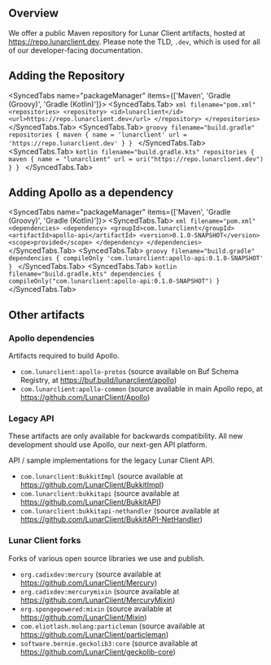 
## Overview

We offer a public Maven repository for Lunar Client artifacts, hosted at https://repo.lunarclient.dev. Please note the TLD, `.dev`, which is used for all of our developer-facing documentation.

## Adding the Repository
 
<SyncedTabs name="packageManager" items={['Maven', 'Gradle (Groovy)', 'Gradle (Kotlin)']}>
  <SyncedTabs.Tab>
    ```xml filename="pom.xml"
    <repositories>
        <repository>
            <id>lunarclient</id>
            <url>https://repo.lunarclient.dev</url>
        </repository>
    </repositories>
    ```
  </SyncedTabs.Tab>
  <SyncedTabs.Tab>
    ```groovy filename="build.gradle"
    repositories {
        maven {
            name = 'lunarclient'
            url = 'https://repo.lunarclient.dev'
        }
    }
    ```
  </SyncedTabs.Tab>
  <SyncedTabs.Tab>
    ```kotlin filename="build.gradle.kts"
    repositories {
        maven {
            name = "lunarclient"
            url = uri("https://repo.lunarclient.dev")
        }
    }
    ```
  </SyncedTabs.Tab>
</SyncedTabs>

## Adding Apollo as a dependency

<SyncedTabs name="packageManager" items={['Maven', 'Gradle (Groovy)', 'Gradle (Kotlin)']}>
  <SyncedTabs.Tab>
    ```xml filename="pom.xml"
    <dependencies>
        <dependency>
            <groupId>com.lunarclient</groupId>
            <artifactId>apollo-api</artifactId>
            <version>0.1.0-SNAPSHOT</version>
            <scope>provided</scope>
        </dependency>
    </dependencies>
    ```
  </SyncedTabs.Tab>
  <SyncedTabs.Tab>
    ```groovy filename="build.gradle"
    dependencies {
        compileOnly 'com.lunarclient:apollo-api:0.1.0-SNAPSHOT'
    }
    ```
  </SyncedTabs.Tab>
  <SyncedTabs.Tab>
    ```kotlin filename="build.gradle.kts"
    dependencies {
        compileOnly("com.lunarclient:apollo-api:0.1.0-SNAPSHOT")
    }
    ```
  </SyncedTabs.Tab>
</SyncedTabs>

## Other artifacts

### Apollo dependencies

Artifacts required to build Apollo.

- `com.lunarclient:apollo-protos` (source available on Buf Schema Registry, at https://buf.build/lunarclient/apollo)
- `com.lunarclient:apollo-common` (source available in main Apollo repo, at https://github.com/LunarClient/Apollo)

### Legacy API

<Callout type="warning" emoji="⚠️">
  These artifacts are only available for backwards compatibility. All new development should use Apollo, our next-gen API platform.
</Callout>

API / sample implementations for the legacy Lunar Client API. 

- `com.lunarclient:BukkitImpl` (source available at https://github.com/LunarClient/BukkitImpl)
- `com.lunarclient:bukkitapi` (source available at https://github.com/LunarClient/BukkitAPI)
- `com.lunarclient:bukkitapi-nethandler` (source available at https://github.com/LunarClient/BukkitAPI-NetHandler)

### Lunar Client forks

Forks of various open source libraries we use and publish.

- `org.cadixdev:mercury` (source available at https://github.com/LunarClient/Mercury)
- `org.cadixdev:mercurymixin` (source available at https://github.com/LunarClient/MercuryMixin)
- `org.spongepowered:mixin` (source available at https://github.com/LunarClient/Mixin)
- `com.eliotlash.molang:particleman` (source available at https://github.com/LunarClient/particleman)
- `software.bernie.geckolib3:core` (source available at https://github.com/LunarClient/geckolib-core)
